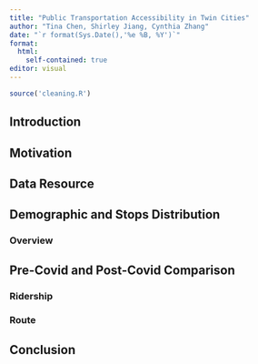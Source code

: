 ```yaml
---
title: "Public Transportation Accessibility in Twin Cities"
author: "Tina Chen, Shirley Jiang, Cynthia Zhang"
date: "`r format(Sys.Date(),'%e %B, %Y')`"
format: 
  html:
    self-contained: true
editor: visual
---
```


```r
source('cleaning.R')
```

## Introduction


## Motivation


## Data Resource


## Demographic and Stops Distribution

### Overview





## Pre-Covid and Post-Covid Comparison

### Ridership

### Route


## Conclusion

